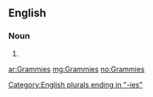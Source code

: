 ==English==

===Noun===
{{head|en|noun plural form}}

# {{plural of|Grammy|lang=en}}

[[Category:English plurals ending in "-ies"]]

[[ar:Grammies]]
[[mg:Grammies]]
[[no:Grammies]]